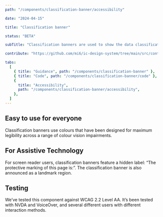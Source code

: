 ```yaml
---
path: "/components/classification-banner/accessibility"

date: "2024-04-15"

title: "Classification banner"

status: "BETA"

subTitle: "Classification banners are used to show the data classification (also known as protective marking) of an app."

contribute: "https://github.com/mi6/ic-design-system/tree/main/src/content/structured/components/classification-banner"

tabs:
  [
    { title: "Guidance", path: "/components/classification-banner" },
    { title: "Code", path: "/components/classification-banner/code" },
    {
      title: "Accessibility",
      path: "/components/classification-banner/accessibility",
    },
  ]
---
```


## Easy to use for everyone

Classification banners use colours that have been designed for maximum legibility across a range of colour vision impairments.

## For Assistive Technology

For screen reader users, classification banners feature a hidden label: “The protective marking of this page is:”. The classification banner is also announced as a landmark region.

## Testing

We’ve tested this component against WCAG 2.2 Level AA. It’s been tested with NVDA and VoiceOver, and several different users with different interaction methods.
